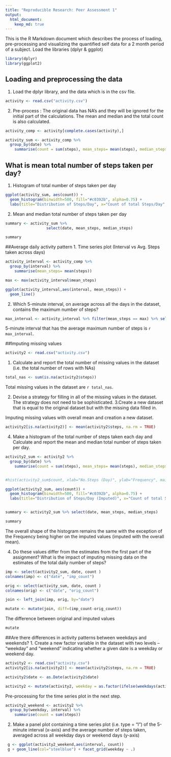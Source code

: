 ```yaml
---
title: "Reproducible Research: Peer Assessment 1"
output: 
  html_document:
    keep_md: true
---
```

This is the R Markdown document which describes the process of loading, pre-processing and visualizing the quantified self data for a 2 month period of a subject. 
Load the libraries (dplyr & ggplot)
```r
library(dplyr)
library(ggplot2)
```
## Loading and preprocessing the data
1. Load the dplyr library, and the data which is in the csv file. 
```r
activity <- read.csv("activity.csv")

```
2. Pre-process : The original data has NA's and they will be ignored for the initial part of the calculations. The mean and median and the total count is also calculated. 
```r
activity_comp <- activity[complete.cases(activity),]

activity_sum <- activity_comp %>%
  group_by(date) %>%
    summarise(count = sum(steps), mean_steps= mean(steps), median_steps=median(steps))
```


## What is mean total number of steps taken per day?

1. Histogram of total number of steps taken per day

```r

ggplot(activity_sum, aes(count)) +
  geom_histogram(binwidth=500, fill="#c0392b", alpha=0.75) +
  labs(title="Distribution of Steps/Day", x="Count of total Steps/Day", y="Frequency")


```

2. Mean and median total number of steps taken per day

```r
summary <- activity_sum %>% 
                  select(date, mean_steps, median_steps)

summary
```

##Average daily activity pattern
1. Time series plot (Interval vs Avg. Steps taken across days)
```r
activity_interval <- activity_comp %>%
  group_by(interval) %>%
    summarise(mean_steps= mean(steps))

max <- max(activity_interval$mean_steps) 

ggplot(activity_interval,aes(interval, mean_steps)) +
  geom_line() 

```

2. Which 5-minute interval, on average across all the days in the dataset, contains the maximum number of steps?

```r
max_interval <- activity_interval %>% filter(mean_steps == max) %>% select(interval)
```

5-minute interval that has the average maximum number of steps is `r max_interval`. 

##Imputing missing values
```r
activity2 <- read.csv("activity.csv")
```

1. Calculate and report the total number of missing values in the dataset (i.e. the total number of rows with NAs)
```r
total_nas <- sum(is.na(activity2$steps))
```
Total missing values in the dataset are `r total_nas`. 

2. Devise a strategy for filling in all of the missing values in the dataset. The strategy does not need to be sophisticated.
3.Create a new dataset that is equal to the original dataset but with the missing data filled in.

Imputing missing values with overall mean and creation a new dataset.
```r
activity2[is.na(activity2)] <- mean(activity2$steps, na.rm = TRUE)

```

4. Make a histogram of the total number of steps taken each day and Calculate and report the mean and median total number of steps taken per day. 

```r
activity2_sum <- activity2 %>%
  group_by(date) %>%
    summarise(count = sum(steps), mean_steps= mean(steps), median_steps=median(steps))


#hist(activity2_sum$count, xlab="No.Steps (Day)", ylab="Frequency", main="Histogram of Steps/Day", col="steelblue")

ggplot(activity2_sum, aes(count)) +
  geom_histogram(binwidth=500, fill="#c0392b", alpha=0.75) +
  labs(title="Distribution of Steps/Day (Imputed)", x="Count of total Steps/Day", y="Frequency")


summary <- activity2_sum %>% select(date, mean_steps, median_steps)

summary

```

The overall shape of the histogram remains the same with the exception of the Frequency being higher on the imputed values (imputed with the overall mean). 

4. Do these values differ from the estimates from the first part of the assignment? What is the impact of imputing missing data on the estimates of the total daily number of steps?

```r
imp <- select(activity2_sum, date, count )
colnames(imp) <- c("date", "imp_count")

orig <- select(activity_sum, date, count )
colnames(orig) <- c("date", "orig_count")

join <- left_join(imp, orig, by="date")

mutate <- mutate(join, diff=(imp_count-orig_count))

```

The difference between original and imputed values
```r
mutate
```

##Are there differences in activity patterns between weekdays and weekends?
1. Create a new factor variable in the dataset with two levels -- "weekday" and "weekend" indicating whether a given date is a weekday or weekend day.

```r
activity2 <- read.csv("activity.csv")
activity2[is.na(activity2)] <- mean(activity2$steps, na.rm = TRUE)

activity2$date <- as.Date(activity2$date)

activity2 <- mutate(activity2, weekday = as.factor(ifelse(weekdays(activity2$date) %in% c("Saturday", "Sunday"), "Weekend", "Weekday")))

```
Pre-processing for the time series plot in the next step. 
```r
activity2_weekend <- activity2 %>%
  group_by(weekday, interval) %>%
    summarise(count = sum(steps))

```

2. Make a panel plot containing a time series plot (i.e. type = "l") of the 5-minute interval (x-axis) and the average number of steps taken, averaged across all weekday days or weekend days (y-axis)
```r
 g <- ggplot(activity2_weekend,aes(interval, count))  
 g + geom_line(col="steelblue") + facet_grid(weekday ~ .)
  
 ```